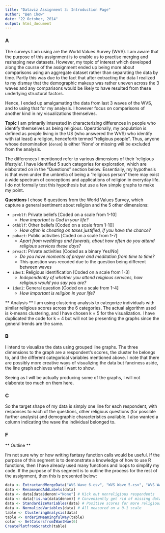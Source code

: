 ```yaml
---
title: "Dataviz Assignment 3: Introduction Page"
author: "Ben Chow"
date: "22 October, 2014"
output: html_document
---
```


### **A** ###
The surveys I am using are the World Values Survey (WVS). I am aware that the purpose of this assignment is to enable us to practise merging and reshaping new datasets. However, my topic of interest which developed along the course of the assignment ended up being more about comparisons using an aggregate dataset rather than separating the data by time. Partly this was due to the fact that after extracting the data I realized to my dismay that the demographic makeup was rather uneven across the 3 waves and any comparisons would be likely to have resulted from these underlying structural factors.

Hence, I ended up amalgamating the data from last 3 waves of the WVS, and to using that for my analysis. I however focus on comparisons of another kind in my visualizations themselves.

**Topic**
I am primarily interested in characterizing differences in people who identify themselves as being religious. Operationally, my population is defined as people living in the US (who answered the WVS) who identify with (at least) a religion, henceforth termed "religious people". Thus, anyone whose denomination (`denom`) is either 'None' or missing will be excluded from the analysis.

The differences I mentioned refer to various dimensions of their 'religious lifestyle'. I have identified 5 such categories for exploration, which are elaborated on in the "Questions" section below. Essentially, my hypothesis is that even under the umbrella of being a "religious person" there may exist a wide spectrum of conceptions and applications of religion in everyday life. I do not formally test this hypothesis but use a few simple graphs to make my point.   

**Questions**
I chose 6 questions from the World Values Survey, which capture a general sentiment about religion and the 5 other dimensions:

* `prvblf`: Private beliefs [Coded on a scale from 1-10]
    + _How important is God in your life?_
* `othblf`: Other beliefs [Coded on a scale from 1-10]
    + _How often is cheating on taxes justified, if you have the chance?_
* `pubact`: Public activities [Coded on a scale from 1-7]
    + _Apart from weddings and funerals, about how often do you attend religious services these days?_
* `prvact`: Private activities [Coded as a binary Yes/No]
    + _Do you have moments of prayer and meditation from time to time?_
    + This question was recoded due to the question being different between waves
* `iden1`: Religious identification [Coded on a scale from 1-3]
    + _Independently of whether you attend religious services, how religious would you say you are?_
* `iden2`: General question [Coded on a scale from 1-4]
    + _How important is religion in your life?_

** Analysis **
I am using clustering analysis to categorize individuals with similar religious scores across the 6 categories. The actual algorithm used is k-means clustering, and I have chosen k = 5 for the visualization. I have duplicated the code for k = 4 but will not be presenting the graphs since the general trends are the same.

### **B** ###

I intend to visualize the data using grouped line graphs. The three dimensions to the graph are a respondent's scores, the cluster he belongs to, and the different categorical variables mentioned above. I note that there are possibly more creative ways of visualizing the data but fanciness aside, the line graph achieves what I want to show.

Seeing as I will be actually producing some of the graphs, I will not elaborate too much on them here.

### **C** ###
So the target shape of my data is simply one line for each respondent, with responses to each of the questions, other religious questions (for possible further analysis) and demographic characteristics available. I also wanted a column indicating the wave the individual belonged to.

### **F** ###

** Outline **

I'm not sure why or how writing fantasy function calls would be useful. If the purpose of this segment is to demonstrate a knowledge of how to use R functions, then I have already used many functions and loops to simplify my code. If the purpose of this segment is to outline the process for the rest of the assignment, then this is presented below:


```r
data <- ExtractandMergeData("WVS Wave 6.csv", "WVS Wave 5.csv", "WVS Wave 4.csv")
data <- RenameandAddLabels(data)
data <- data[data$denom!="None"] # Kick out nonreligious respondents
data <- data[!is.na(data$denom)] # Conveniently get rid of missing data
data <- StandardizeVariables(data) # Positive scores for more religious people
data <- NormalizeVariables(data) # All measured on a 0-1 scale
table <- ClusteringAnalysis(data)
table <- OrderinMeaningfulWay(table)
color <- GetColorsfromIWantHue(6)
CreatePlotfromScratch(table)
```

